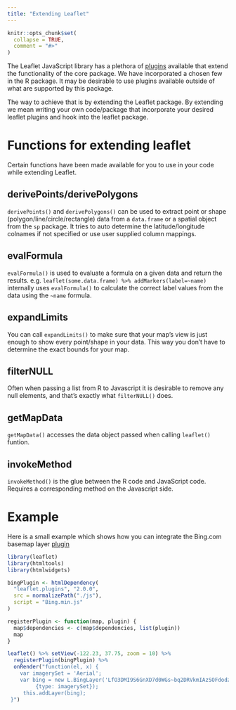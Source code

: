 ```yaml
---
title: "Extending Leaflet"
---
```


```r
knitr::opts_chunk$set(
  collapse = TRUE,
  comment = "#>"
)
```

The Leaflet JavaScript library has a plethora of [plugins](https://leafletjs.com/plugins) available that extend the functionality of the core package. We have incorporated a chosen few in the R package. It may be desirable to use plugins available outside of what are supported by this package.

The way to achieve that is by extending the Leaflet package. By extending we mean writing your own code/package that incorporate your desired leaflet plugins and hook into the leaflet package.

# Functions for extending leaflet

Certain functions have been made available for you to use in your code while extending Leaflet.

## derivePoints/derivePolygons

`derivePoints()` and `derivePolygons()` can be used to extract point or shape (polygon/line/circle/rectangle) data from a `data.frame` or a spatial object from the `sp` package. It tries to auto determine the latitude/longitude colnames if not specified or use user supplied column mappings.

## evalFormula

`evalFormula()` is used to evaluate a formula on a given data and return the results. e.g. `leaflet(some.data.frame) %>% addMarkers(label=~name)` internally uses `evalFormula()` to calculate the correct label values from the data using the `~name` formula.

## expandLimits

You can call `expandLimits()` to make sure that your map's view is  just enough to show every point/shape in your data. This way you don't have to determine the exact bounds for your map.

## filterNULL

Often when passing a list from R to Javascript it is desirable to remove any null elements, and that's exactly what `filterNULL()` does.

## getMapData

`getMapData()` accesses the data object passed when calling `leaflet()` funtion.

## invokeMethod

`invokeMethod()` is the glue between the R code and JavaScript code. Requires a corresponding method on the Javascript side.

# Example

Here is a small example which shows how you can integrate the Bing.com basemap layer [plugin](https://github.com/shramov/leaflet-plugins)

```r
library(leaflet)
library(htmltools)
library(htmlwidgets)

bingPlugin <- htmlDependency(
  "leaflet.plugins", "2.0.0",
  src = normalizePath("./js"),
  script = "Bing.min.js"
)

registerPlugin <- function(map, plugin) {
  map$dependencies <- c(map$dependencies, list(plugin))
  map
}

leaflet() %>% setView(-122.23, 37.75, zoom = 10) %>%
  registerPlugin(bingPlugin) %>%
  onRender("function(el, x) {
    var imagerySet = 'Aerial';
    var bing = new L.BingLayer('LfO3DMI9S6GnXD7d0WGs~bq2DRVkmIAzSOFdodzZLvw~Arx8dclDxmZA0Y38tHIJlJfnMbGq5GXeYmrGOUIbS2VLFzRKCK0Yv_bAl6oe-DOc',
         {type: imagerySet});
     this.addLayer(bing);
 }")
```

